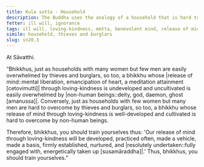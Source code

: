 ```yaml
---
title: Kula sutta - Household
description: The Buddha uses the analogy of a household that is hard to overpower by thieves and burglars to illustrate the importance of developing and cultivating loving-kindness.
fetter: ill will, ignorance
tags: ill will, loving-kindness, metta, benevolent mind, release of mind, thief, burglar, non-human beings, sn, sn12-21, sn20
simile: household, thieves and burglars
slug: sn20.3
---
```


At Sāvatthi.

“Bhikkhus, just as households with many women but few men are easily overwhelmed by thieves and burglars, so too, a bhikkhu whose |release of mind::mental liberation, emancipation of heart, a meditation attainment [cetovimutti]| through loving-kindness is undeveloped and uncultivated is easily overwhelmed by |non-human beings::deity, god, daemon, ghost [amanussa]|. Conversely, just as households with few women but many men are hard to overcome by thieves and burglars, so too, a bhikkhu whose release of mind through loving-kindness is well-developed and cultivated is hard to overcome by non-human beings.

Therefore, bhikkhus, you should train yourselves thus: 'Our release of mind through loving-kindness will be developed, practiced often, made a vehicle, made a basis, firmly established, nurtured, and |resolutely undertaken::fully engaged with, energetically taken up [susamāraddha]|.' Thus, bhikkhus, you should train yourselves.”